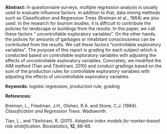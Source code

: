 <span>**Abstract:**</span> In questionnaire surveys, multiple regression analysis is usually used
to evaluate influence factors. In addition to that, data mining methods
such as Classification and Regression Trees (Breiman et al., 1984) are
also used. In the research for tourism studies, it is difficult to
contribute the policies for landscape or buildings from the results. In
this paper, we call these factors “ uncontrollable exploratory
variables". On the other hands, the polices for amounts of garbages or
inhabitant consciousness can be contributed from the results. We call
these factors “controllable exploratory variables". The purpose of this
report is grading for each subject which is conducted based on
controllable exploratory variables with adjusting the effects of
uncontrollable exploratory variables. Concretely, we modified the AIM
method (Tian and Tibshirani, 2010) and conduct gradings based on the sum
of the production rules for controllable exploratory variables with
adjusting the effects of uncontrollable exploratory variables.

<span>**Keywords:**</span> logistic regression, production rule, grading

<span>**References:**</span>

Breiman, L., Friedman, J.H., Olshen, R.A. and Stone, C.J. (1984).
*Classification and Regression Trees*. Wadsworth.

Tian, L., and Tibshirani, R. (2011). *Adaptive index models for
marker-based risk stratification.* Biostatistics, <span>**12**</span>,
68–86.
